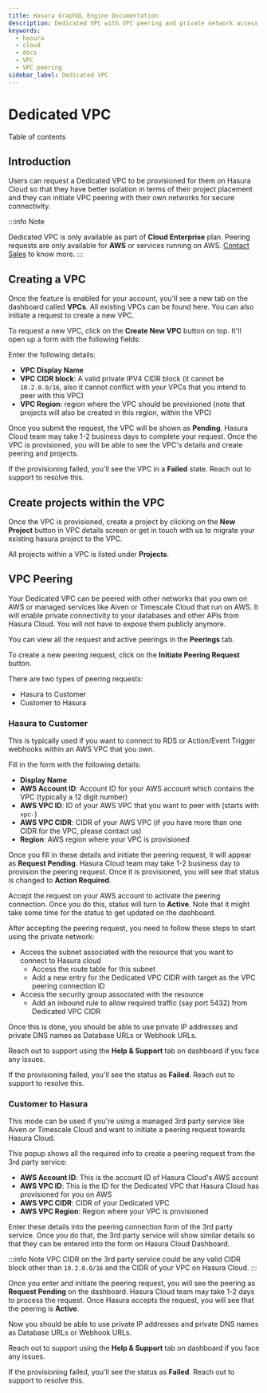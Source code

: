 ```yaml
---
title: Hasura GraphQL Engine Documentation
description: Dedicated VPC with VPC peering and private network access
keywords:
  - hasura
  - cloud
  - docs
  - VPC
  - VPC peering
sidebar_label: Dedicated VPC
---
```



# Dedicated VPC

<CustomTOCListHead>Table of contents</CustomTOCListHead>
<TOCInline toc={toc} />

## Introduction

Users can request a Dedicated VPC to be provisioned for them on Hasura
Cloud so that they have better isolation in terms of their project
placement and they can initiate VPC peering with their own networks for
secure connectivity.

:::info Note

Dedicated VPC is only available as part of **Cloud Enterprise** plan.
Peering requests are only available for **AWS** or services running on
AWS. [Contact Sales](https://hasura.io/contact-us/) to know more.
:::

## Creating a VPC

Once the feature is enabled for your account, you'll see a new tab on
the dashboard called **VPCs**. All existing VPCs can be found here. You
can also initiate a request to create a new VPC.

<Thumbnail
  src="/img/graphql/cloud/dedicated-vpc/view-vpc-list.png"
  alt="VPC list"
  width="1146px"
/>

To request a new VPC, click on the **Create New VPC** button on top.
It'll open up a form with the following fields:

<Thumbnail
  src="/img/graphql/cloud/dedicated-vpc/vpc-create-request.png"
  alt="VPC Create Request"
  width="1146px"
/>

Enter the following details:

-   **VPC Display Name**
-   **VPC CIDR block**: A valid private IPV4 CIDR block (it cannot be
    `10.2.0.0/16`, also it cannot conflict with your VPCs that you
    intend to peer with this VPC)
-   **VPC Region**: region where the VPC should be provisioned (note
    that projects will also be created in this region, within the VPC)

Once you submit the request, the VPC will be shown as **Pending**.
Hasura Cloud team may take 1-2 business days to complete your request.
Once the VPC is provisioned, you will be able to see the VPC's details
and create peering and projects.

If the provisioning failed, you'll see the VPC in a **Failed** state.
Reach out to support to resolve this.

## Create projects within the VPC

Once the VPC is provisioned, create a project by clicking on the **New
Project** button in VPC details screen or get in touch with us to
migrate your existing hasura project to the VPC.

<Thumbnail
  src="/img/graphql/cloud/dedicated-vpc/create-vpc-projects.png"
  alt="Create VPC Project"
  width="600px"
/>

All projects within a VPC is listed under **Projects**.

<Thumbnail
  src="/img/graphql/cloud/dedicated-vpc/vpc-projects-list.png"
  alt="VPC Projects List"
  width="900px"
/>

## VPC Peering

Your Dedicated VPC can be peered with other networks that you own on AWS
or managed services like Aiven or Timescale Cloud that run on AWS. It
will enable private connectivity to your databases and other APIs from
Hasura Cloud. You will not have to expose them publicly anymore.

You can view all the request and active peerings in the **Peerings**
tab.

To create a new peering request, click on the **Initiate Peering
Request** button.

<Thumbnail
  src="/img/graphql/cloud/dedicated-vpc/create-peering-request.png"
  alt="Create Peering Request"
  width="900px"
/>

There are two types of peering requests:

-   Hasura to Customer
-   Customer to Hasura

### Hasura to Customer

This is typically used if you want to connect to RDS or Action/Event
Trigger webhooks within an AWS VPC that you own.

<Thumbnail
  src="/img/graphql/cloud/dedicated-vpc/hasura-to-customer-peering.png"
  alt="Hasura to Customer"
  width="600px"
/>

Fill in the form with the following details:

-   **Display Name**
-   **AWS Account ID**: Account ID for your AWS account which contains
    the VPC (typically a 12 digit number)
-   **AWS VPC ID**: ID of your AWS VPC that you want to peer with
    (starts with `vpc-`)
-   **AWS VPC CIDR**: CIDR of your AWS VPC (if you have more than one
    CIDR for the VPC, please contact us)
-   **Region**: AWS region where your VPC is provisioned

Once you fill in these details and initiate the peering request, it will
appear as **Request Pending**. Hasura Cloud team may take 1-2 business
day to provision the peering request. Once it is provisioned, you will
see that status is changed to **Action Required**.

Accept the request on your AWS account to activate the peering
connection. Once you do this, status will turn to **Active**. Note that
it might take some time for the status to get updated on the dashboard.

After accepting the peering request, you need to follow these steps to
start using the private network:

-   Access the subnet associated with the resource that you want to
    connect to Hasura cloud
    -   Access the route table for this subnet
    -   Add a new entry for the Dedicated VPC CIDR with target as the
        VPC peering connection ID
-   Access the security group associated with the resource
    -   Add an inbound rule to allow required traffic (say port 5432)
        from Dedicated VPC CIDR

Once this is done, you should be able to use private IP addresses and
private DNS names as Database URLs or Webhook URLs.

Reach out to support using the **Help & Support** tab on dashboard if
you face any issues.

If the provisioning failed, you'll see the status as **Failed**. Reach
out to support to resolve this.

### Customer to Hasura

This mode can be used if you're using a managed 3rd party service like
Aiven or Timescale Cloud and want to initiate a peering request towards
Hasura Cloud.

<Thumbnail
  src="/img/graphql/cloud/dedicated-vpc/customer-to-hasura-peering.png"
  alt="Customer to Hasura"
  width="600px"
/>

This popup shows all the required info to create a peering request from
the 3rd party service:

-   **AWS Account ID**: This is the account ID of Hasura Cloud's AWS
    account
-   **AWS VPC ID**: This is the ID for the Dedicated VPC that Hasura
    Cloud has provisioned for you on AWS
-   **AWS VPC CIDR**: CIDR of your Dedicated VPC
-   **AWS VPC Region**: Region where your VPC is provisioned

Enter these details into the peering connection form of the 3rd party
service. Once you do that, the 3rd party service will show similar
details so that they can be entered into the form on Hasura Cloud
Dashboard.

:::info Note
VPC CIDR on the 3rd party service could be any valid CIDR block other
than `10.2.0.0/16` and the CIDR of your VPC on Hasura Cloud.
:::

Once you enter and initiate the peering request, you will see the
peering as **Request Pending** on the dashboard. Hasura Cloud team may
take 1-2 days to process the request. Once Hasura accepts the request,
you will see that the peering is **Active**.

Now you should be able to use private IP addresses and private DNS names
as Database URLs or Webhook URLs.

Reach out to support using the **Help & Support** tab on dashboard if
you face any issues.

If the provisioning failed, you'll see the status as **Failed**. Reach
out to support to resolve this.
